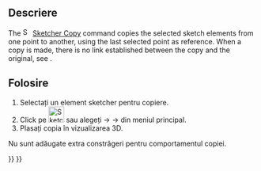 <languages/>

{{Docnav
|
|
|[[Sketcher_Workbench|Sketcher]]
|
|
|IconC=Workbench_Sketcher.svg
}}

{{VeryImportantMessage|This tool is obsolete, it is not available in {{VersionPlus|1.0}}. Use [[Sketcher_Translate|Sketcher Translate]] instead.}}

<div class="mw-translate-fuzzy">
{{GuiCommand/ro
|Name=Sketcher Copy
|Name/ro=Sketcher: Copiere
|Workbenches=[[Sketcher Workbench/ro|Sketcher]]
|MenuLocation=Sketch → Sketcher tools → Copiere
|Version=0.16
|SeeAlso=[[Sketcher Clone/ro|Sketcher Clonă]], [[Sketcher Move/ro|Sketcher Move]]
}}
</div>

<span id="Description"></span>
==Descriere==

The [[Image:Sketcher_Copy.svg|16px]] [[Sketcher_Copy|Sketcher Copy]] command copies the selected sketch elements from one point to another, using the last selected point as reference. When a copy is made, there is no link established between the copy and the original, see {{Button|[[File:Sketcher_Clone.svg|16px]] [[Sketcher_Clone|Sketcher Clone]]}}.

<span id="Usage"></span>
<div class="mw-translate-fuzzy">
==Folosire==
</div>

<div class="mw-translate-fuzzy">
#Selectați un element sketcher pentru copiere.
#Click pe [[Image:Sketcher_Copy.png|32px]] sau alegeți {{KEY| Sketch}}  →  {{KEY| Sketcher tools}}  → {{KEY|[[Image:Sketcher_Copy.png|32px]] Copy}}  din meniul principal.
#Plasați copia în vizualizarea 3D.
Nu sunt adăugate extra constrâgeri pentru comportamentul copiei.
</div>


{{Docnav
|
|
|[[Sketcher_Workbench|Sketcher]]
|
|
|IconC=Workbench_Sketcher.svg
}}

{{Sketcher_Tools_navi{{#translation:}}}}
{{Userdocnavi{{#translation:}}}}